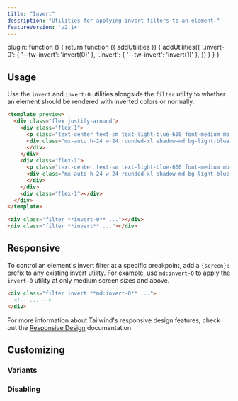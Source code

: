 ```yaml
---
title: "Invert"
description: "Utilities for applying invert filters to an element."
featureVersion: 'v2.1+'
---
```



  plugin: function () {
    return function ({ addUtilities }) {
      addUtilities({
        '.invert-0': { '--tw-invert': 'invert(0)' },
        '.invert': { '--tw-invert': 'invert(1)' },
      })
    }
  }
}

## Usage

Use the `invert` and `invert-0` utilities alongside the `filter` utility to whether an element should be rendered with inverted colors or normally.

```html lightBlue
<template preview>
  <div class="flex justify-around">
    <div class="flex-1">
      <p class="text-center text-sm text-light-blue-600 font-medium mb-1">.invert-0</p>
      <div class="mx-auto h-24 w-24 rounded-xl shadow-md bg-light-blue-400 filter invert-0">
      </div>
    </div>
    <div class="flex-1">
      <p class="text-center text-sm text-light-blue-600 font-medium mb-1">.invert</p>
      <div class="mx-auto h-24 w-24 rounded-xl shadow-md bg-light-blue-400 filter invert">
      </div>
    </div>
    <div class="flex-1"></div>
  </div>
</template>

<div class="filter **invert-0** ..."></div>
<div class="filter **invert** ..."></div>
```

## Responsive

To control an element's invert filter at a specific breakpoint, add a `{screen}:` prefix to any existing invert utility. For example, use `md:invert-0` to apply the `invert-0` utility at only medium screen sizes and above.

```html
<div class="filter invert **md:invert-0** ...">
  <!-- ... -->
</div>
```

For more information about Tailwind's responsive design features, check out the [Responsive Design](/docs/responsive-design) documentation.

## Customizing

### Variants

<Variants plugin="invert" name="invert" />

### Disabling

<Disabling plugin="invert" name="invert" />
